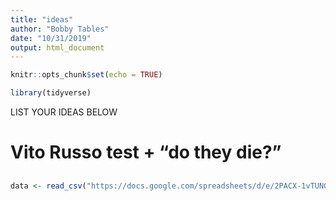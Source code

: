 ```yaml
---
title: "ideas"
author: "Bobby Tables"
date: "10/31/2019"
output: html_document
---
```


```r
knitr::opts_chunk$set(echo = TRUE)
```

```r
library(tidyverse)
```

LIST YOUR IDEAS BELOW

# Vito Russo test + "do they die?" 

## 

```r
data <- read_csv("https://docs.google.com/spreadsheets/d/e/2PACX-1vTUNGRtA21pSLdSM6uFhYQ5dSGt9QGOLwufShvI9Y5uxyxT4-C888AYzRzPxfjnQyLQqWzeo92SixbZ/pub?gid=1476657733&single=true&output=csv")
```

